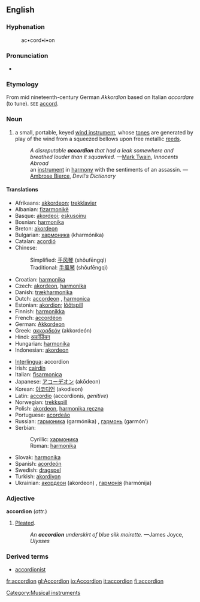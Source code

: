{{wikipedia}}
==English==
===Hyphenation===
:ac•cord•i•on

===Pronunciation===
*{{IPA|/əˈkɔɹ.di.ˌən/}}

===Etymology===
From mid nineteenth-century German ''Akkordion'' based on Italian ''accordare'' (to tune). <small>SEE</small> [[accord]].

===Noun===
{{en-noun-reg}} 

# a small, portable, keyed [[wind instrument]], whose [[tone]]s are generated by play of the wind from a squeezed bellows upon free metallic [[reed]]s.
#:''A disreputable '''accordion''' that had a leak somewhere and breathed louder than it squawked.'' —[[Mark Twain]], ''Innocents Abroad''
#:an [[musical instrument|instrument]] in [[harmony]] with the sentiments of an assassin. — [[Ambrose Bierce]], ''Devil’s Dictionary''

====Translations====
{{top}}
*Afrikaans: [[akkordeon]]; [[trekklavier]]
*Albanian: [[fizarmonikë]] {{f}}
*Basque: [[akordeoi]]; [[eskusoinu]]
*Bosnian: [[harmonika#Bosnian|harmonika]] {{f}}
*Breton: [[akordeon]] {{m}}
*Bulgarian: [[хармоника]] (kharmónika) {{f}}
*Catalan: [[acordió]] {{m}}
*Chinese:
*:Simplified: [[手风琴]] (shǒufēngqì)
*:Traditional: [[手風琴]] (shǒufēngqì)
*Croatian: [[harmonika#Croatian|harmonika]] {{f}}
*Czech: [[akordeon]], [[harmonika]]
*Danish: [[trækharmonika]]
*Dutch: [[accordeon]] {{n}}, [[harmonica]] {{m}}
*Estonian: [[akordion]]; [[lõõtspill]]
*Finnish: [[harmonikka]]
*French: [[accordéon]] {{m}}
*German: [[Akkordeon]] {{n}}
*Greek: [[ακκορδεόν]] (akkordeón) {{n}}
*Hindi: [[अकॉर्डियन]]
*Hungarian: [[harmonika]]
*Indonesian: [[akordeon]]
{{mid}} 
*[[Interlingua]]: accordion
*Irish: [[cairdín]] {{m}}
*Italian: [[fisarmonica]] {{f}}
*Japanese: [[アコーデオン]] (akōdeon)
*Korean: [[아코디언]] (akodieon)
*Latin: [[accordio]] {{f}} (accordionis, ''genitive'')
*Norwegian: [[trekkspill]]
*Polish: [[akordeon]], [[harmonika ręczna]]
*Portuguese: [[acordeão]]
*Russian: [[гармоника]] (garmónika) {{f}}, [[гармонь]] (garmón’) {{f}}
*Serbian:
*:Cyrillic: [[хармоника#Serbian|хармоника]] {{f}}
*:Roman: [[harmonika#Serbian|harmonika]] {{f}}
*Slovak: [[harmonika]] {{f}}
*Spanish: [[acordeón]] {{m}}
*Swedish: [[dragspel]] {{n}}
*Turkish: [[akordiyon]]
*Ukrainian: [[акордеон]] (akordeon) {{m}}, [[гармонія]] (harmónija) {{f}}
{{bottom}}

===Adjective===
'''accordion'''  (''attr.'')

# [[pleat|Pleated]].
#:''An '''accordion''' underskirt of blue silk moirette.''  —James Joyce, ''Ulysses''

===Derived terms===
*[[accordionist]]

[[Category:Musical instruments]]

[[fr:accordion]]
[[gl:Accordion]]
[[io:Accordion]]
[[it:accordion]]
[[fi:accordion]]